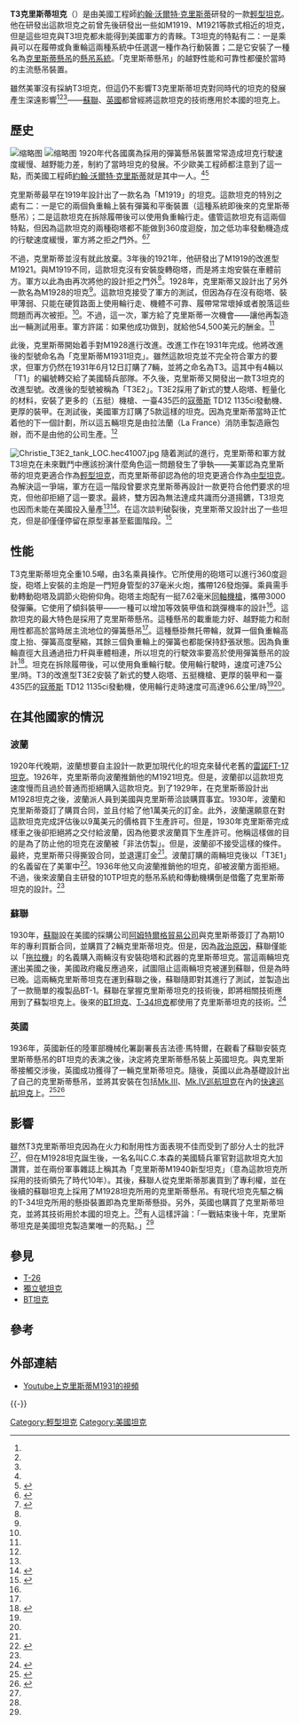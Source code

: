 {{NoteTA
| G1 = PP
}}{{Infobox Weapon
|name=T3克里斯蒂坦克
|type=[[輕型坦克|輕型坦克]]
|image=[[File:Christie_T3E2_tank_LOC.hec41005.jpg|300px]]
|caption=T3E2，攝於1936年
|origin={{USA}}
|is_vehicle=yes
|designer=[[約翰·沃爾特·克里斯蒂|約翰·沃爾特·克里斯蒂]]
|spec_label=只列出T3、T3E2之數據<ref name=edu>{{cite web|url=http://mailer.fsu.edu/~akirk/tanks/UnitedStates/mediumtanks/MediumTanks.html|title=American Medium Tanks|publisher=mailer.fsu.edu|accessdate=2014-07-31|deadurl=yes|archiveurl=https://web.archive.org/web/20060907090300/http://mailer.fsu.edu/~akirk/tanks/UnitedStates/mediumtanks/MediumTanks.html|archivedate=2006-09-07}}</ref>
|variants=M1919/M1921/M1928/M1931<br>T3/T3E2
|weight=12.9噸（T3E2）
|length=5.3米（T3）<br>5.7米（T3E2）
|width=2.3米（T3）<br>2.4米（T3E2）
|height=2.2米（T3、T3E2）
|crew=3人
<!-- 車輛/飛彈 規格 -->
|primary_armament=37毫米火炮
|secondary_armament=1挺7.62毫米[[機槍|機槍]]（T3）<br>5挺7.62毫米[[機槍|機槍]]（T3E2）
|armour=最大4.7毫米（T3）<br>6-12毫米（T3E2）
|speed=44公里/時（T3使用履帶）<br>75公里/時（T3使用輪）<br>56公里/時（T3E2使用履帶）<br>96.5（T3E2使用輪）
|suspension=[[克里斯蒂懸掛|克里斯蒂懸掛]]
|engine=V形12缸自由式（T3）<br>[[寇蒂斯|寇蒂斯]] TD12 1135ci 
|engine_power=338匹（T3）<br>435匹（T3E2）
}}
'''T3克里斯蒂坦克'''（{{lang-en|Christie T3}}）是由美國工程師[[約翰·沃爾特·克里斯蒂|約翰·沃爾特·克里斯蒂]]研發的一款[[輕型坦克|輕型坦克]]。他在研發出這款坦克之前曾先後研發出一些如M1919、M1921等款式相近的坦克，但是這些坦克與T3坦克都未能得到美國軍方的青睞。T3坦克的特點有二：一是乘員可以在履帶或負重輪這兩種系統中任選選一種作為行動裝置；二是它安裝了一種名為[[克里斯蒂懸掛|克里斯蒂懸吊]]的[[懸吊系統|懸吊系統]]。「克里斯蒂懸吊」的越野性能和可靠性都優於當時的主流懸吊裝置。

雖然美軍沒有採納T3坦克，但這仍不影響T3克里斯蒂坦克對同時代的坦克的發展產生深遠影響<ref name=TAA/><ref name=R3/><ref name="Green2014"/>——[[蘇聯|蘇聯]]、[[英國|英國]]都曾經將這款坦克的技術應用於本國的坦克上。

==歷史==
[[File:Christie-M1919-tank-FAJ19210102-1.jpg|缩略图]]
[[File:Christie_M1921.png|缩略图]]
1920年代各國廣為採用的彈簧懸吊裝置常常造成坦克行駛速度緩慢、越野能力差，制約了當時坦克的發展。不少歐美工程師都注意到了這一點，而美國工程師[[約翰·沃爾特·克里斯蒂|約翰·沃爾特·克里斯蒂]]就是其中一人。<ref name=TAA/><ref name=10TP>{{Cite web|url=http://derela.republika.pl/en/10tp.htm|title=Polish 10TP cruiser tank|author=Michał Derela|accessdate=2014-07-30|archive-date=2014-02-11|archive-url=https://web.archive.org/web/20140211063927/http://derela.republika.pl/en/10tp.htm|dead-url=yes}}</ref>

克里斯蒂最早在1919年設計出了一款名為「M1919」的坦克。這款坦克的特別之處有二：一是它的兩個負重輪上裝有彈簧和平衡裝置（這種系統即後來的克里斯蒂懸吊）；二是這款坦克在拆除履帶後可以使用負重輪行走。儘管這款坦克有這兩個特點，但因為這款坦克的兩種砲塔都不能做到360度迴旋，加之低功率發動機造成的行駛速度緩慢，軍方將之拒之門外。<ref name=TAA>{{cite journal lua|authors= 中國北方車輛研究院、坦克專業情報網|title= 《坦克裝甲車輛》|journal= 上 |pages=47|accessdate= 2014-07-30 |ISSN=1001-8778|date=2014年8月}}</ref><ref name="Tucker2003">{{cite book|author=Spencer Tucker|title=Who's Who in Twentieth Century Warfare|url=http://books.google.com/books?id=UKSCAgAAQBAJ&pg=PA1950-IA1|date=2 September 2003|publisher=Routledge|isbn=1-134-56514-3|pages=1950}}</ref>

不過，克里斯蒂並沒有就此放棄。3年後的1921年，他研發出了M1919的改進型M1921。與M1919不同，這款坦克沒有安裝旋轉砲塔，而是將主炮安裝在車體前方。軍方以此為由再次將他的設計拒之門外<ref name="Green2014"/>。1928年，克里斯蒂又設計出了另外一款名為M1928的坦克<ref name=TAA/>。這款坦克接受了軍方的測試，但因為存在沒有砲塔、裝甲薄弱、只能在硬質路面上使用輪行走、機體不可靠、履帶常常壞掉或者脫落這些問題而再次被拒。<ref name="Tucker2004"/>。不過，這一次，軍方給了克里斯蒂一次機會——讓他再製造出一輛測試用車。軍方許諾：如果他成功做到，就給他54,500美元的酬金。<ref name=edu/>

此後，克里斯蒂開始着手對M1928進行改進。改進工作在1931年完成。他將改進後的型號命名為「克里斯蒂M1931坦克」。雖然這款坦克並不完全符合軍方的要求，但軍方仍然在1931年6月12日訂購了7輛，並將之命名為T3。這其中有4輛以「T1」的編號轉交給了美國騎兵部隊。不久後，克里斯蒂又開發出一款T3坦克的改進型號。改進後的型號被稱為「T3E2」。T3E2採用了新式的雙人砲塔、輕量化的材料，安裝了更多的（五挺）機槍、一臺435匹的[[寇蒂斯|寇蒂斯]] TD12 1135ci發動機、更厚的裝甲。在測試後，美國軍方訂購了5款這樣的坦克。因為克里斯蒂當時正忙着他的下一個計劃，所以這五輛坦克是由拉法蘭（La France）消防車製造廠包辦，而不是由他的公司生產。<ref name=R3/>

[[Image:Christie_T3E2_tank_LOC.hec41007.jpg|thumb]]
隨着測試的進行，克里斯蒂和軍方就T3坦克在未來戰鬥中應該扮演什麼角色這一問題發生了爭執——美軍認為克里斯蒂的坦克更適合作為[[輕型坦克|輕型坦克]]，而克里斯蒂卻認為他的坦克更適合作為[[中型坦克|中型坦克]]。為解決這一爭端，軍方在這一階段曾要求克里斯蒂再設計一款更符合他們要求的坦克，但他卻拒絕了這一要求。最終，雙方因為無法達成共識而分道揚鑣，T3坦克也因而未能在美國投入量產<ref name=R3/><ref name="Green2014">{{cite book|author=Mike Green|title=American Tanks & AFVs of World War II|url=http://books.google.com/books?id=HrjTAwAAQBAJ&pg=PA12|date=20 July 2014|publisher=Osprey Publishing|isbn=978-1-78200-931-3|pages=10-12}}</ref>。在這次談判破裂後，克里斯蒂又設計出了一些坦克，但是卻僅僅停留在原型車甚至藍圖階段。<ref name="Tucker2004">{{cite book|author=Spencer Tucker|title=Tanks: An Illustrated History of Their Impact|url=http://books.google.com/books?id=N481TmqiSiUC&pg=PA63|date=1 January 2004|publisher=ABC-CLIO|isbn=978-1-57607-995-9|pages=63–}}</ref>

==性能==
T3克里斯蒂坦克全重10.5噸，由3名乘員操作。它所使用的砲塔可以進行360度迴旋，砲塔上安裝的主炮是一門短身管型的37毫米火炮，攜帶126發炮彈。乘員需手動轉動砲塔及調節火砲俯仰角。砲塔主炮配有一挺7.62毫米[[同軸機槍|同軸機槍]]，攜帶3000發彈藥。它使用了傾斜裝甲——一種可以增加等效裝甲值和跳彈機率的設計<ref name=R3/>。這款坦克的最大特色是採用了克里斯蒂懸吊。這種懸吊的載重能力好、越野能力和耐用性都高於當時居主流地位的彈簧懸吊<ref name="Tucker2003"/>。這種懸掛無托帶輪，就算一個負重輪高度上抬、彈簧高度壓縮，其餘三個負重輪上的彈簧也都能保持舒張狀態。因為負重輪直徑大且通過扭力杆與車體相連，所以坦克的行駛效率要高於使用彈簧懸吊的設計<ref name=KOA>{{cite book|authors=季伏枥|year=2004年|month=|title=《兵器知識》|section=墙内开花墙外香——克里斯蒂的“铁甲军”|journal=第三期|pages=|accessdate=2014-08-07|url=http://lyqk.jslib.org.cn:8080/Template/default/DownLoad.aspx?TitleID=tkcl20110710|ISSN=1000-4912|archive-date=2014-08-08|archive-url=https://archive.is/20140808025121/http://lyqk.jslib.org.cn:8080/Template/default/DownLoad.aspx?TitleID=tkcl20110710|dead-url=no}}</ref>。坦克在拆除履帶後，可以使用負重輪行駛。使用輪行駛時，速度可達75公里/時。T3的改進型T3E2安裝了新式的雙人砲塔、五挺機槍、更厚的裝甲和一臺435匹的[[寇蒂斯|寇蒂斯]] TD12 1135ci發動機，使用輪行走時速度可高達96.6公里/時<ref name=TAA/><ref name=R3/>。

==在其他國家的情況==
===波蘭===
1920年代晚期，波蘭想要自主設計一款更加現代化的坦克來替代老舊的[[雷諾FT-17坦克|雷諾FT-17坦克]]。1926年，克里斯蒂向波蘭推銷他的M1921坦克。但是，波蘭卻以這款坦克速度慢而且過於普通而拒絕購入這款坦克。到了1929年，在克里斯蒂設計出M1928坦克之後，波蘭派人員到美國與克里斯蒂洽談購買事宜。1930年，波蘭和克里斯蒂簽訂了購買合同，並且付給了他1萬美元的訂金。此外，波蘭還願意在對這款坦克完成評估後以9萬美元的價格買下生產許可。但是，1930年克里斯蒂完成樣車之後卻拒絕將之交付給波蘭，因為他要求波蘭買下生產許可。他稱這樣做的目的是為了防止他的坦克在波蘭被「非法仿製」。但是，波蘭卻不接受這樣的條件。最終，克里斯蒂只得撕毀合同，並退還訂金<ref name=10TP/>。波蘭訂購的兩輛坦克後以「T3E1」的名義留在了美軍中<ref name="Miller2002">{{cite book|author=David Miller|title=The Great Book of Tanks: The World's Most Important Tanks from World War I to the Present Day|url=http://books.google.com/books?id=ixhBkONdGCEC&pg=PA86|date=1 October 2002|publisher=Zenith Imprint|isbn=978-0-7603-1475-3|pages=86–87}}</ref>。1936年他又向波蘭推銷他的坦克，卻被波蘭方面拒絕。不過，後來波蘭自主研發的10TP坦克的懸吊系統和傳動機構倒是借鑑了克里斯蒂坦克的設計。<ref name=10TP/>

===蘇聯===
{{see also|BT坦克}}

1930年，[[蘇聯|蘇聯]]設在美國的採購公司[[阿姆特爾格貿易公司|阿姆特爾格貿易公司]]與克里斯蒂簽訂了為期10年的專利買斷合同，並購買了2輛克里斯蒂坦克。但是，因為[[反共主義|政治原因]]，蘇聯僅能以「[[拖拉機|拖拉機]]」的名義購入兩輛沒有安裝砲塔和武器的克里斯蒂坦克。當這兩輛坦克運出美國之後，美國政府纔反應過來，試圖阻止這兩輛坦克被運到蘇聯，但是為時已晚。這兩輛克里斯蒂坦克在運到蘇聯之後，蘇聯隨即對其進行了測試，並製造出了一款簡單的複製品BT-1。蘇聯在掌握克里斯蒂坦克的技術後，即將相關技術應用到了蘇製坦克上。後來的[[BT坦克|BT坦克]]、[[T-34坦克|T-34坦克]]都使用了克里斯蒂坦克的技術。<ref name=R3> {{Cite book | author = Tim Bean、Will Fowler 著 李明、王熙譯 | title = 鐵甲雄獅 二戰中的蘇聯戰車| location = 臺灣 | publisher = 風格司藝術創作坊 |pages = 82-85| ISBN = 978-986-84311-7-1 }} </ref>

===英國===
{{see also|Mk.III巡航坦克}}
1936年，英國新任的陸軍部機械化署副署長吉法德·馬特爾，在觀看了蘇聯安裝克里斯蒂懸吊的BT坦克的表演之後，決定將克里斯蒂懸吊裝上英國坦克。與克里斯蒂接觸交涉後，英國成功獲得了一輛克里斯蒂坦克。隨後，英國以此為基礎設計出了自己的克里斯蒂懸吊，並將其安裝在包括[[Mk.III巡航坦克|Mk.III]]、[[Mk.IV巡航坦克|Mk.IV巡航坦克]]在內的[[巡航坦克|快速巡航坦克]]上。<ref name="tucker2004">{{cite book | last = Tucker | first = Spencer | authorlink = | coauthors = | title = Tanks: An Illustrated History of Their Impact | publisher = ABC-CLIO | year = 2004 | location = | pages = 49–51 | url = | doi = | id = | isbn = 1-57607-995-3}}</ref><ref name="Steele2005">{{cite book | last = Steele | first = Brett D. | authorlink = | coauthors = | title = Military Reengineering Between the World Wars | publisher = RAND | year = 2005 | location =  | url =https://archive.org/details/militaryreengine00stee| doi = | id = | isbn = 0-8330-3721-8| page = [https://archive.org/details/militaryreengine00stee/page/n37 14]}}</ref>

==影響==
雖然T3克里斯蒂坦克因為在火力和耐用性方面表現不佳而受到了部分人士的批評<ref name="Green2014"/>，但在M1928坦克誕生後，一名名叫C.C.本森的美國騎兵軍官對這款坦克大加讚賞，並在兩份軍事雜誌上稱其為「克里斯蒂M1940新型坦克」（意為這款坦克所採用的技術領先了時代10年）。其後，蘇聯人從克里斯蒂那裏買到了專利權，並在後續的蘇聯坦克上採用了M1928坦克所用的克里斯蒂懸吊。有現代坦克先驅之稱的T-34坦克所用的懸掛裝置即為克里斯蒂懸掛。另外，英國也購買了克里斯蒂坦克，並將其技術用於本國的坦克上。<ref name=R3/>有人這樣評論：「一戰結束後十年，克里斯蒂坦克是美國坦克製造業唯一的亮點。」<ref name=TAA/>

==參見==
{{戰車主題}}
*[[T-26|T-26]]
*[[獨立號坦克|獨立號坦克]]
*[[BT坦克|BT坦克]]

==參考==
{{reflist|2}}

==外部連結==
*[http://www.youtube.com/watch?v=136uEUFj-BQ Youtube上克里斯蒂M1931的視頻]{{Wayback|url=http://www.youtube.com/watch?v=136uEUFj-BQ |date=20151206203424 }}
{{-}}
{{美國戰間期裝甲戰鬥車輛}}
[[Category:輕型坦克|Category:輕型坦克]]
[[Category:美國坦克|Category:美國坦克]]
{{Good article}}